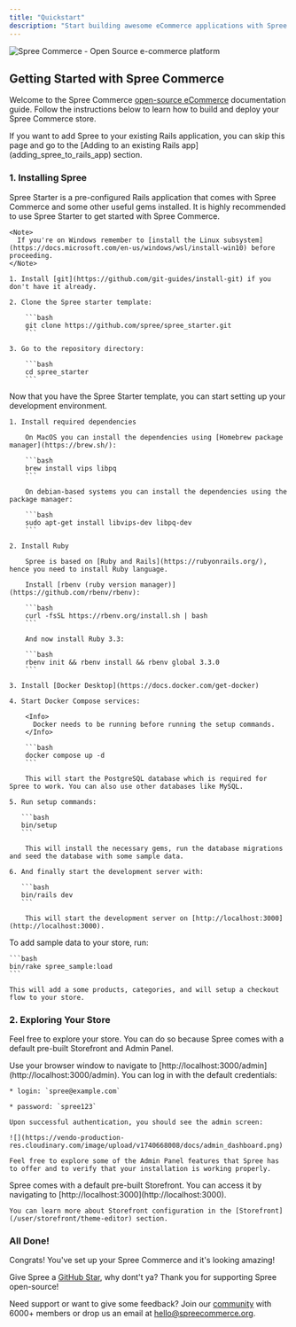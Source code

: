 ```yaml
---
title: "Quickstart"
description: "Start building awesome eCommerce applications with Spree open-source eg. multi-store, multi-vendor, multi-tenant, multi-language, multi-currency. B2B or B2C."
---
```


<img alt="Spree Commerce - Open Source e-commerce platform" classname="block dark:hidden" src="https://vendo-production-res.cloudinary.com/image/upload/w_1920/q_auto/v1733327023/docs/Spree_Commerce_open_source_eCommerce_platform_Ruby_on_Rails_API_headless_tsnvap.png" />

## Getting Started with Spree Commerce

Welcome to the Spree Commerce [open-source eCommerce](https://github.com/spree/spree) documentation guide. Follow the instructions below to learn how to build and deploy your Spree Commerce store.

<Info>
  If you want to add Spree to your existing Rails application, you can skip this page and go to the [Adding to an existing Rails app](adding_spree_to_rails_app) section.
</Info>

### 1. Installing Spree

<AccordionGroup>
  <Accordion icon="github" title="Getting the Spree Starter template">
    <Info>
      Spree Starter is a pre-configured Rails application that comes with Spree Commerce and some other useful gems installed. It is highly recommended to use Spree Starter to get started with Spree Commerce.
    </Info>

    <Note>
      If you're on Windows remember to [install the Linux subsystem](https://docs.microsoft.com/en-us/windows/wsl/install-win10) before proceeding.
    </Note>

    1. Install [git](https://github.com/git-guides/install-git) if you don't have it already.

    2. Clone the Spree starter template:

        ```bash
        git clone https://github.com/spree/spree_starter.git
        ```

    3. Go to the repository directory:

        ```bash
        cd spree_starter
        ```      

  </Accordion>

  <Accordion icon="rectangle-terminal" title="Setting up Your Development Environment">
    Now that you have the Spree Starter template, you can start setting up your development environment.
  
    1. Install required dependencies

        On MacOS you can install the dependencies using [Homebrew package manager](https://brew.sh/):

        ```bash
        brew install vips libpq
        ```

        On debian-based systems you can install the dependencies using the package manager:

        ```bash
        sudo apt-get install libvips-dev libpq-dev
        ```

    2. Install Ruby

        Spree is based on [Ruby and Rails](https://rubyonrails.org/), hence you need to install Ruby language.

        Install [rbenv (ruby version manager)](https://github.com/rbenv/rbenv):

        ```bash
        curl -fsSL https://rbenv.org/install.sh | bash
        ```

        And now install Ruby 3.3:

        ```bash
        rbenv init && rbenv install && rbenv global 3.3.0
        ```

    3. Install [Docker Desktop](https://docs.docker.com/get-docker)

    4. Start Docker Compose services:

        <Info>
          Docker needs to be running before running the setup commands.
        </Info>

        ```bash
        docker compose up -d
        ```

        This will start the PostgreSQL database which is required for Spree to work. You can also use other databases like MySQL.

    5. Run setup commands:

       ```bash
       bin/setup
       ```

        This will install the necessary gems, run the database migrations and seed the database with some sample data.

    6. And finally start the development server with:

       ```bash
       bin/rails dev
       ```

        This will start the development server on [http://localhost:3000](http://localhost:3000).
  </Accordion>

  <Accordion icon="box" title="Adding sample data">
    To add sample data to your store, run:

    ```bash
    bin/rake spree_sample:load
    ```

    This will add a some products, categories, and will setup a checkout flow to your store.
  </Accordion>
</AccordionGroup>

### 2. Exploring Your Store

Feel free to explore your store. You can do so because Spree comes with a default pre-built Storefront and Admin Panel.

<AccordionGroup>
  <Accordion icon="key" title="Logging into the Admin Dashboard">
    Use your browser window to navigate to [http://localhost:3000/admin](http://localhost:3000/admin). You can log in with the default credentials:

    * login: `spree@example.com`

    * password: `spree123`

    Upon successful authentication, you should see the admin screen:

    ![](https://vendo-production-res.cloudinary.com/image/upload/v1740668008/docs/admin_dashboard.png)

    Feel free to explore some of the Admin Panel features that Spree has to offer and to verify that your installation is working properly.
  </Accordion>

  <Accordion icon="palette" title="Browsing Storefront">
    Spree comes with a default pre-built Storefront. You can access it by navigating to [http://localhost:3000](http://localhost:3000).

    You can learn more about Storefront configuration in the [Storefront](/user/storefront/theme-editor) section.
  </Accordion>
</AccordionGroup>

### All Done!

Congrats! You've set up your Spree Commerce and it's looking amazing!

Give Spree a [GitHub Star](https://github.com/spree/spree)<Icon icon="star" iconType="solid" color="#FFD43B" />, why dont't ya? Thank you for supporting Spree open-source! <Icon icon="heart" iconType="solid" color="#FF0000" />

Need support or want to give some feedback? Join our [community](https://slack.spreecommerce.org/) with 6000+ members or drop us an email at [hello@spreecommerce.org](mailto:hello@spreecommerce.org).